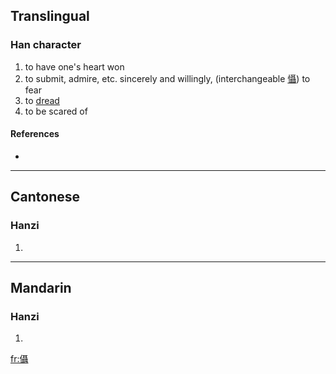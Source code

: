 ==Translingual==

===Han character===
{{Han char|rn=9|rad=人|as=18|sn=20|four=|canj=人尸十十 (OSJJ)}}

# to have one's heart won
# to submit, admire, etc. sincerely and willingly, (interchangeable [[懾]]) to fear
# to [[dread]]
# to be scared of

====References====
* {{Han ref|kx=0121.310|hdz=10238.070|uh=34A4|ud=13476}}

----

==Cantonese==

===Hanzi===
{{yue-hanzi|jyut=|y=jip3, sip3}}

# {{defn|Cantonese}}

----

==Mandarin==

===Hanzi===
{{cmn-hanzi|pin=[[shè]] ([[she4]])|wg=she<sup>4</sup>}}

# {{defn|Mandarin}}

[[fr:㒤]]